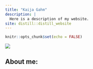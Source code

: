 ```yaml
---
title: "Kaija Gahm"
description: |
  Here is a description of my website.
site: distill::distill_website
---
```


```r
knitr::opts_chunk$set(echo = FALSE)
```

![](peony.jpeg)

## About me: